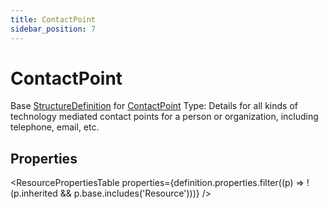 ```yaml
---
title: ContactPoint
sidebar_position: 7
---
```


# ContactPoint

Base <a href="/docs/api/fhir/resources/structuredefinition">StructureDefinition</a> for <a href="/docs/api/fhir/datatypes/contactpoint">ContactPoint</a> Type: Details for all kinds of technology mediated contact points for a person or organization, including telephone, email, etc.



## Properties

<ResourcePropertiesTable properties={definition.properties.filter((p) => !(p.inherited && p.base.includes('Resource')))} />




